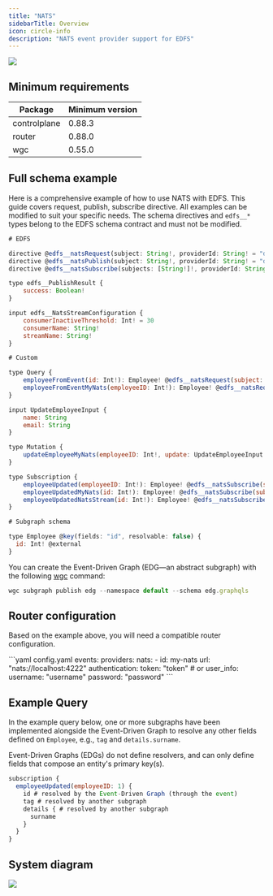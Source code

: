 ```yaml
---
title: "NATS"
sidebarTitle: Overview
icon: circle-info
description: "NATS event provider support for EDFS"
---
```



<Frame caption="NATS with EDFS">
  <img src="/images/router/event-driven-federated-subscriptions-edfs/image-1.png" />
</Frame>

## Minimum requirements

|Package|Minimum version|
|---|---|
|controlplane|0.88.3|
|router|0.88.0|
|wgc|0.55.0|

## Full schema example

Here is a comprehensive example of how to use NATS with EDFS. This guide covers request, publish, subscribe directive. All examples can be modified to suit your specific needs. The schema directives and `edfs__*` types belong to the EDFS schema contract and must not be modified.

```js
# EDFS

directive @edfs__natsRequest(subject: String!, providerId: String! = "default") on FIELD_DEFINITION
directive @edfs__natsPublish(subject: String!, providerId: String! = "default") on FIELD_DEFINITION
directive @edfs__natsSubscribe(subjects: [String!]!, providerId: String! = "default", streamConfiguration: edfs__NatsStreamConfiguration) on FIELD_DEFINITION

type edfs__PublishResult {
    success: Boolean!
}

input edfs__NatsStreamConfiguration {
    consumerInactiveThreshold: Int! = 30
    consumerName: String!
    streamName: String!
}

# Custom

type Query {
    employeeFromEvent(id: Int!): Employee! @edfs__natsRequest(subject: "getEmployee.{{ args.id }}", providerId: "my-nats")
    employeeFromEventMyNats(employeeID: Int!): Employee! @edfs__natsRequest(subject: "getEmployeeMyNats.{{ args.employeeID }}", providerId: "my-nats")
}

input UpdateEmployeeInput {
    name: String
    email: String
}

type Mutation {
    updateEmployeeMyNats(employeeID: Int!, update: UpdateEmployeeInput!): edfs__PublishResult! @edfs__natsPublish(subject: "employeeUpdatedMyNats.{{ args.employeeID }}", providerId: "my-nats")
}

type Subscription {
    employeeUpdated(employeeID: Int!): Employee! @edfs__natsSubscribe(subjects: ["employeeUpdated.{{ args.employeeID }}"])
    employeeUpdatedMyNats(id: Int!): Employee! @edfs__natsSubscribe(subjects: ["employeeUpdatedMyNats.{{ args.id }}", "employeeUpdatedMyNatsTwo.{{ args.id }}"], providerId: "my-nats")
    employeeUpdatedNatsStream(id: Int!): Employee! @edfs__natsSubscribe(subjects: ["employeeUpdated.{{ args.id }}"], streamConfiguration: { consumerName: "consumerName", streamName: "streamName"}, providerId: "my-nats")
}

# Subgraph schema

type Employee @key(fields: "id", resolvable: false) {
  id: Int! @external
}
```

You can create the Event-Driven Graph (EDG—an abstract subgraph) with the following [wgc](/cli/intro) command:

```js
wgc subgraph publish edg --namespace default --schema edg.graphqls
```

## Router configuration

Based on the example above, you will need a compatible router configuration.

<CodeGroup>
  ```yaml config.yaml
  events:
    providers:
      nats:
        - id: my-nats
          url: "nats://localhost:4222"
          authentication:
            token: "token" # or
            user_info:
              username: "username"
              password: "password"
  ```
</CodeGroup>

## Example Query

In the example query below, one or more subgraphs have been implemented alongside the Event-Driven Graph to resolve any other fields defined on `Employee`, e.g., `tag` and `details.surname`.

Event-Driven Graphs (EDGs) do not define resolvers, and can only define fields that compose an entity's primary key(s).

```js
subscription {
  employeeUpdated(employeeID: 1) {
    id # resolved by the Event-Driven Graph (through the event)
    tag # resolved by another subgraph
    details { # resolved by another subgraph
      surname
    }
  }
}
```

## System diagram

<Frame>
  <img src="/images/router/event-driven-federated-subscriptions-edfs/image-2.png" />
</Frame>
